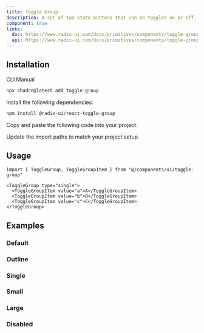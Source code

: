 ```yaml
---
title: Toggle Group
description: A set of two-state buttons that can be toggled on or off.
component: true
links:
  doc: https://www.radix-ui.com/docs/primitives/components/toggle-group
  api: https://www.radix-ui.com/docs/primitives/components/toggle-group#api-reference
---
```


<ComponentPreview
  name="toggle-group-demo"
  description="A toggle group with three items."
/>

## Installation

<CodeTabs>

<TabsList>
  <TabsTrigger value="cli">CLI</TabsTrigger>
  <TabsTrigger value="manual">Manual</TabsTrigger>
</TabsList>
<TabsContent value="cli">

```bash
npx shadcn@latest add toggle-group
```

</TabsContent>

<TabsContent value="manual">

<Steps>

<Step>Install the following dependencies:</Step>

```bash
npm install @radix-ui/react-toggle-group
```

<Step>Copy and paste the following code into your project.</Step>

<ComponentSource name="toggle-group" />

<Step>Update the import paths to match your project setup.</Step>

</Steps>

</TabsContent>

</CodeTabs>

## Usage

```tsx
import { ToggleGroup, ToggleGroupItem } from "@/components/ui/toggle-group"
```

```tsx
<ToggleGroup type="single">
  <ToggleGroupItem value="a">A</ToggleGroupItem>
  <ToggleGroupItem value="b">B</ToggleGroupItem>
  <ToggleGroupItem value="c">C</ToggleGroupItem>
</ToggleGroup>
```

## Examples

### Default

<ComponentPreview
  name="toggle-group-demo"
  description="A toggle group with three items."
/>

### Outline

<ComponentPreview
  name="toggle-group-outline"
  description="A toggle group using the outline variant."
/>

### Single

<ComponentPreview
  name="toggle-group-single"
  description="A toggle group with single selection."
/>

### Small

<ComponentPreview
  name="toggle-group-sm"
  description="A toggle group using the small size."
/>

### Large

<ComponentPreview
  name="toggle-group-lg"
  description="A toggle group using the large size."
/>

### Disabled

<ComponentPreview
  name="toggle-group-disabled"
  description="A disabled toggle group."
/>
